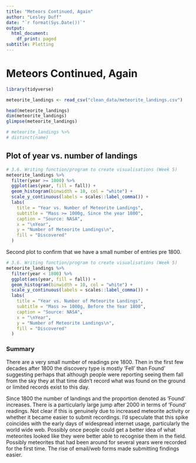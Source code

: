 ```yaml
---
title: "Meteors Continued, Again"
author: "Lesley Duff"
date: "`r format(Sys.Date())`"
output:
  html_document:
    df_print: paged
subtitle: Plotting
---
```

# Meteors Continued, Again

```r
library(tidyverse)
```

```r
meteorite_landings <- read_csv("clean_data/meteorite_landings.csv")

head(meteorite_landings)
dim(meteorite_landings)
glimpse(meteorite_landings)

# meteorite_landings %>%
# distinct(name)
```

## Plot of year vs. number of landings

```r
# 3.6. Writing function/program to create visualisations (Week 5)
meteorite_landings %>%
  filter(year >= 1800) %>%
  ggplot(aes(year, fill = fall)) +
  geom_histogram(binwidth = 10, col = "white") +
  scale_y_continuous(labels = scales::label_comma()) +
  labs(
    title = "Year vs. Number of Meteorite Landings",
    subtitle = "Mass >= 1000g, Since the year 1800",
    caption = "Source: NASA",
    x = "\nYear",
    y = "Number of Meteorite Landings\n",
    fill = "Discovered"
  )
```

Second plot to confirm that we have a small number of entries pre 1800.

```r
# 3.6. Writing function/program to create visualisations (Week 5)
meteorite_landings %>%
  filter(year < 1800) %>%
  ggplot(aes(year, fill = fall)) +
  geom_histogram(binwidth = 10, col = "white") +
  scale_y_continuous(labels = scales::label_comma()) +
  labs(
    title = "Year vs. Number of Meteorite Landings",
    subtitle = "Mass >= 1000g, Before the Year 1800",
    caption = "Source: NASA",
    x = "\nYear",
    y = "Number of Meteorite Landings\n",
    fill = "Discovered"
  )
```

### Summary

There are a very small number of readings pre 1800. Then in the first few 
decades after 1800 the discovery type is mostly 'Fell' than Found' suggesting 
perhaps that although people were reporting seeing them fall from the sky they 
at that time didn't record what was found on the ground or limited records exist
to this day.

Since 1800 the number of landings and the proportion denoted as 'Found' 
increases. There is a particularly large jump after 2000 in terms of 'Found' 
readings. Not clear if this is genuinely due to increased meteorite activity or 
whether it became easier to submit recordings. I'd speculate that this spike 
coincides with the early days of widespread internet usage, particularly the 
world wide web. Possibly once people could get a better idea of what meteorites 
looked like they were better able to recognise them in the field. Possibly 
meteorites that had been around for several years were recorded for the first 
time. The rise of email/web forms made submitting findings easier.
